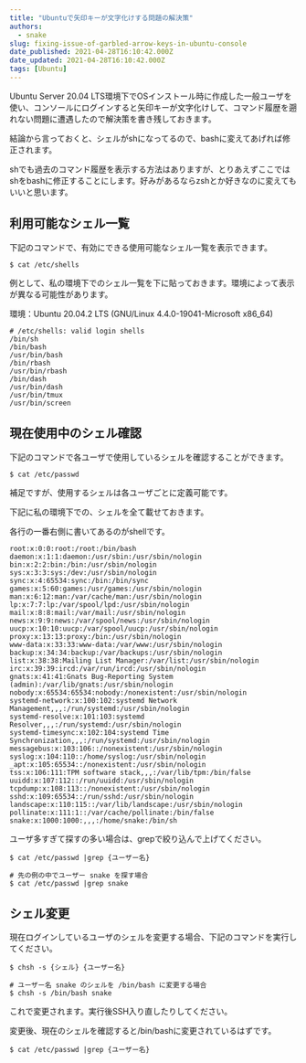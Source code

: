 ```yaml
---
title: "Ubuntuで矢印キーが文字化けする問題の解決策"
authors:
  - snake
slug: fixing-issue-of-garbled-arrow-keys-in-ubuntu-console
date_published: 2021-04-28T16:10:42.000Z
date_updated: 2021-04-28T16:10:42.000Z
tags: [Ubuntu]
---
```


Ubuntu Server 20.04 LTS環境下でOSインストール時に作成した一般ユーザを使い、コンソールにログインすると矢印キーが文字化けして、コマンド履歴を遡れない問題に遭遇したので解決策を書き残しておきます。

結論から言っておくと、シェルがshになってるので、bashに変えてあげれば修正されます。

shでも過去のコマンド履歴を表示する方法はありますが、とりあえずここではshをbashに修正することにします。好みがあるならzshとか好きなのに変えてもいいと思います。

## 利用可能なシェル一覧

下記のコマンドで、有効にできる使用可能なシェル一覧を表示できます。

    $ cat /etc/shells

例として、私の環境下でのシェル一覧を下に貼っておきます。環境によって表示が異なる可能性があります。

環境：Ubuntu 20.04.2 LTS (GNU/Linux 4.4.0-19041-Microsoft x86_64)

    # /etc/shells: valid login shells
    /bin/sh
    /bin/bash
    /usr/bin/bash
    /bin/rbash
    /usr/bin/rbash
    /bin/dash
    /usr/bin/dash
    /usr/bin/tmux
    /usr/bin/screen

## 現在使用中のシェル確認

下記のコマンドで各ユーザで使用しているシェルを確認することができます。

    $ cat /etc/passwd

補足ですが、使用するシェルは各ユーザごとに定義可能です。

下記に私の環境下での、シェルを全て載せておきます。

各行の一番右側に書いてあるのがshellです。

    root:x:0:0:root:/root:/bin/bash
    daemon:x:1:1:daemon:/usr/sbin:/usr/sbin/nologin
    bin:x:2:2:bin:/bin:/usr/sbin/nologin
    sys:x:3:3:sys:/dev:/usr/sbin/nologin
    sync:x:4:65534:sync:/bin:/bin/sync
    games:x:5:60:games:/usr/games:/usr/sbin/nologin
    man:x:6:12:man:/var/cache/man:/usr/sbin/nologin
    lp:x:7:7:lp:/var/spool/lpd:/usr/sbin/nologin
    mail:x:8:8:mail:/var/mail:/usr/sbin/nologin
    news:x:9:9:news:/var/spool/news:/usr/sbin/nologin
    uucp:x:10:10:uucp:/var/spool/uucp:/usr/sbin/nologin
    proxy:x:13:13:proxy:/bin:/usr/sbin/nologin
    www-data:x:33:33:www-data:/var/www:/usr/sbin/nologin
    backup:x:34:34:backup:/var/backups:/usr/sbin/nologin
    list:x:38:38:Mailing List Manager:/var/list:/usr/sbin/nologin
    irc:x:39:39:ircd:/var/run/ircd:/usr/sbin/nologin
    gnats:x:41:41:Gnats Bug-Reporting System (admin):/var/lib/gnats:/usr/sbin/nologin
    nobody:x:65534:65534:nobody:/nonexistent:/usr/sbin/nologin
    systemd-network:x:100:102:systemd Network Management,,,:/run/systemd:/usr/sbin/nologin
    systemd-resolve:x:101:103:systemd Resolver,,,:/run/systemd:/usr/sbin/nologin
    systemd-timesync:x:102:104:systemd Time Synchronization,,,:/run/systemd:/usr/sbin/nologin
    messagebus:x:103:106::/nonexistent:/usr/sbin/nologin
    syslog:x:104:110::/home/syslog:/usr/sbin/nologin
    _apt:x:105:65534::/nonexistent:/usr/sbin/nologin
    tss:x:106:111:TPM software stack,,,:/var/lib/tpm:/bin/false
    uuidd:x:107:112::/run/uuidd:/usr/sbin/nologin
    tcpdump:x:108:113::/nonexistent:/usr/sbin/nologin
    sshd:x:109:65534::/run/sshd:/usr/sbin/nologin
    landscape:x:110:115::/var/lib/landscape:/usr/sbin/nologin
    pollinate:x:111:1::/var/cache/pollinate:/bin/false
    snake:x:1000:1000:,,,:/home/snake:/bin/sh

ユーザ多すぎて探すの多い場合は、grepで絞り込んで上げてください。

    $ cat /etc/passwd |grep {ユーザー名}
    
    # 先の例の中でユーザー snake を探す場合
    $ cat /etc/passwd |grep snake

## シェル変更

現在ログインしているユーザのシェルを変更する場合、下記のコマンドを実行してください。

    $ chsh -s {シェル} {ユーザー名}
    
    # ユーザー名 snake のシェルを /bin/bash に変更する場合
    $ chsh -s /bin/bash snake

これで変更されます。実行後SSH入り直したりしてください。

変更後、現在のシェルを確認すると/bin/bashに変更されているはずです。

    $ cat /etc/passwd |grep {ユーザー名}
